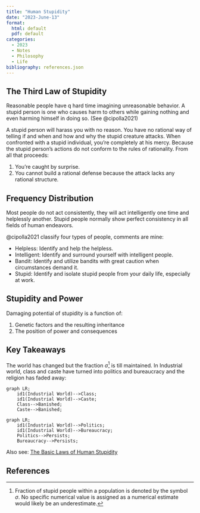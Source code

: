 ```yaml
---
title: "Human Stupidity"
date: "2023-June-13"
format: 
  html: default
  pdf: default
categories:
  - 2023
  - Notes
  - Philosophy
  - Life
bibliography: references.json
---
```


## The Third Law of Stupidity

Reasonable people have q hard time imagining unreasonable behavior. A stupid person is one who causes harm to others while gaining nothing and even harming himself in doing so. (See @cipolla2021)

A stupid person will harass you with no reason. You have no rational way of telling if and when and how and why the stupid creature attacks. When confronted with a stupid individual, you're completely at his mercy. Because the stupid person's actions do not conform to the rules of rationality. From all that proceeds:

1.  You're caught by surprise.
2.  You cannot build a rational defense because the attack lacks any rational structure.

## Frequency Distribution

Most people do not act consistently, they will act intelligently one time and helplessly another. Stupid people normally show perfect consistency in all fields of human endeavors.

@cipolla2021 classify four types of people, comments are mine:

-   Helpless: Identify and help the helpless.
-   Intelligent: Identify and surround yourself with intelligent people.
-   Bandit: Identify and utilize bandits with great caution when circumstances demand it.
-   Stupid: Identify and isolate stupid people from your daily life, especially at work.

## Stupidity and Power

Damaging potential of stupidity is a function of:

1.  Genetic factors and the resulting inheritance
2.  The position of power and consequences

## Key Takeaways

The world has changed but the fraction $\sigma$[^1] is till maintained. In Industrial world, class and caste have turned into politics and bureaucracy and the religion has faded away:

[^1]: Fraction of stupid people within a population is denoted by the symbol $\sigma$. No specific numerical value is assigned as a numerical estimate would likely be an underestimate.

```mermaid
graph LR;
    id1(Industrial World)-->Class;
    id1(Industrial World)-->Caste;
    Class-->Banished;
    Caste-->Banished;
```

```mermaid
graph LR;
    id1(Industrial World)-->Politics;
    id1(Industrial World)-->Bureaucracy;
    Politics-->Persists;
    Bureaucracy-->Persists;
```

Also see: [The Basic Laws of Human Stupidity](https://serhatbe.github.io/continuum/posts/2023-June-11/)

## References

